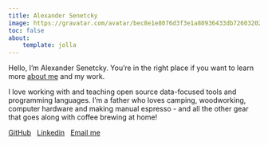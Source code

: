 ```yaml
---
title: Alexander Senetcky
image: https://gravatar.com/avatar/bec8e1e8076d3f3e1a80936433db726032023a8b60bad11bd3709731c422f0d4.jpg?s=512
toc: false
about:
    template: jolla
---
```



::: {#bio}
Hello, I'm Alexander Senetcky. 
You're in the right place if you want to learn more 
[about me](about.qmd) and my work.

I love working with and teaching open source data-focused tools 
and programming languages. I'm a father who loves camping, 
woodworking, computer hardware and making manual espresso - and all the 
other gear that goes along with coffee brewing at home! 


::: {#socials}
[GitHub](https://github.com/asenetcky) &nbsp; [Linkedin](https://www.linkedin.com/in/alexander-senetcky-0b209822) &nbsp; [Email me](mailto:me@asenetcky.dev)
:::

<div data-iframe-width="150" data-iframe-height="270" data-share-badge-id="667738a6-dbaf-460f-8c74-96e9f6379783" data-share-badge-host="https://www.credly.com"></div><script type="text/javascript" async src="//cdn.credly.com/assets/utilities/embed.js"></script>

:::